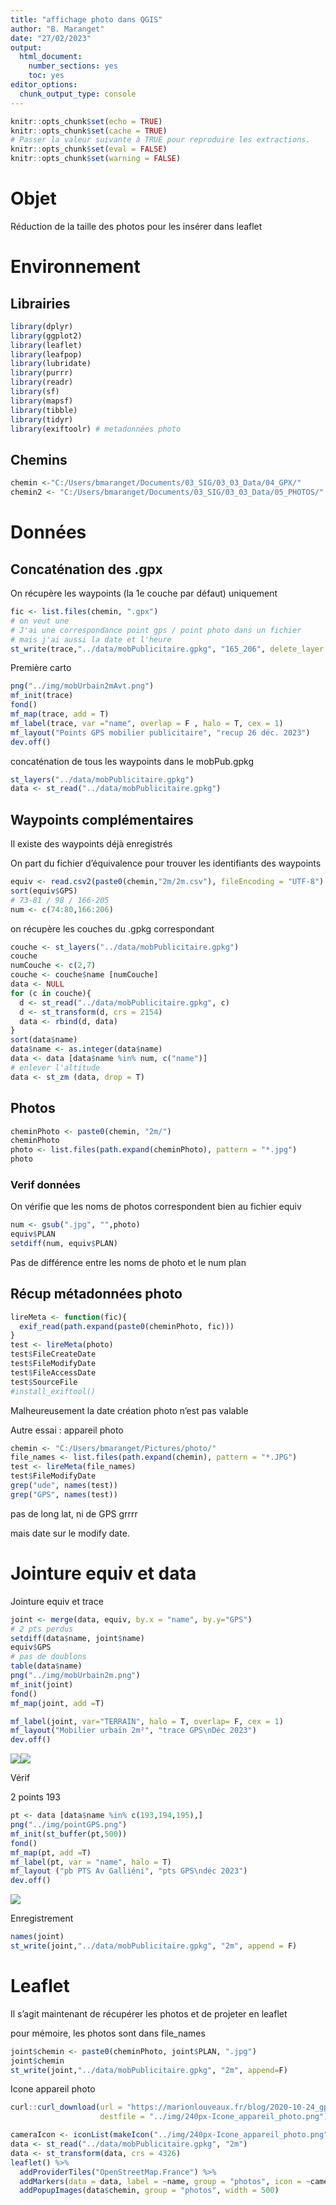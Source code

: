 ```yaml
---
title: "affichage photo dans QGIS"
author: "B. Maranget"
date: "27/02/2023"
output: 
  html_document: 
    number_sections: yes
    toc: yes
editor_options: 
  chunk_output_type: console
---
```



```r
knitr::opts_chunk$set(echo = TRUE)
knitr::opts_chunk$set(cache = TRUE)
# Passer la valeur suivante à TRUE pour reproduire les extractions.
knitr::opts_chunk$set(eval = FALSE)
knitr::opts_chunk$set(warning = FALSE)
```


# Objet

Réduction de la taille des photos pour les insérer dans leaflet

# Environnement


## Librairies


```r
library(dplyr)
library(ggplot2)
library(leaflet)
library(leafpop)
library(lubridate)
library(purrr)
library(readr)
library(sf)
library(mapsf)
library(tibble)
library(tidyr)
library(exiftoolr) # metadonnées photo
```


## Chemins


```r
chemin <-"C:/Users/bmaranget/Documents/03_SIG/03_03_Data/04_GPX/"
chemin2 <- "C:/Users/bmaranget/Documents/03_SIG/03_03_Data/05_PHOTOS/"
```



# Données


## Concaténation des .gpx

On récupère les waypoints (la 1e couche par défaut) uniquement

```r
fic <- list.files(chemin, ".gpx")
# on veut une 
# J'ai une correspondance point gps / point photo dans un fichier
# mais j'ai aussi la date et l'heure
st_write(trace,"../data/mobPublicitaire.gpkg", "165_206", delete_layer = T )
```


Première carto

```r
png("../img/mobUrbain2mAvt.png")
mf_init(trace)
fond()
mf_map(trace, add = T)
mf_label(trace, var ="name", overlap = F , halo = T, cex = 1)
mf_layout("Points GPS mobilier publicitaire", "recup 26 déc. 2023")
dev.off()
```


concaténation de tous les waypoints dans le mobPub.gpkg       

```r
st_layers("../data/mobPublicitaire.gpkg")
data <- st_read("../data/mobPublicitaire.gpkg")
```



## Waypoints complémentaires

Il existe des waypoints déjà enregistrés

On part du fichier d'équivalence pour trouver les identifiants des waypoints

```r
equiv <- read.csv2(paste0(chemin,"2m/2m.csv"), fileEncoding = "UTF-8")
sort(equiv$GPS)
# 73-81 / 98 / 166-205
num <- c(74:80,166:206)
```



on récupère les couches du .gpkg correspondant

```r
couche <- st_layers("../data/mobPublicitaire.gpkg")
couche
numCouche <- c(2,7)
couche <- couche$name [numCouche]
data <- NULL
for (c in couche){
  d <- st_read("../data/mobPublicitaire.gpkg", c)
  d <- st_transform(d, crs = 2154)
  data <- rbind(d, data)
}
sort(data$name)
data$name <- as.integer(data$name)
data <- data [data$name %in% num, c("name")]
# enlever l'altitude
data <- st_zm (data, drop = T)
```

## Photos


```r
cheminPhoto <- paste0(chemin, "2m/")
cheminPhoto
photo <- list.files(path.expand(cheminPhoto), pattern = "*.jpg")
photo
```





### Verif données

On vérifie que les noms de photos correspondent bien au fichier equiv


```r
num <- gsub(".jpg", "",photo)
equiv$PLAN
setdiff(num, equiv$PLAN)
```
Pas de différence entre les noms de photo et le num plan


## Récup métadonnées photo

```r
lireMeta <- function(fic){
  exif_read(path.expand(paste0(cheminPhoto, fic)))
} 
test <- lireMeta(photo)
test$FileCreateDate
test$FileModifyDate
test$FileAccessDate
test$SourceFile
#install_exiftool()
```

Malheureusement la date création photo n'est pas valable

Autre essai : appareil photo


```r
chemin <- "C:/Users/bmaranget/Pictures/photo/"
file_names <- list.files(path.expand(chemin), pattern = "*.JPG")
test <- lireMeta(file_names)
test$FileModifyDate
grep("ude", names(test))
grep("GPS", names(test))
```

pas de long lat, ni de GPS grrrr

mais date sur le modify date.


# Jointure equiv et data


Jointure equiv et trace


```r
joint <- merge(data, equiv, by.x = "name", by.y="GPS")
# 2 pts perdus
setdiff(data$name, joint$name)
equiv$GPS
# pas de doublons
table(data$name)
png("../img/mobUrbain2m.png")
mf_init(joint)
fond()
mf_map(joint, add =T)

mf_label(joint, var="TERRAIN", halo = T, overlap= F, cex = 1)
mf_layout("Mobilier urbain 2m²", "trace GPS\nDéc 2023")
dev.off()
```

![](../img/mobUrbain2mAvt.png)![](../img/mobUrbain2m.png)

Vérif

2 points 193

```r
pt <- data [data$name %in% c(193,194,195),]
png("../img/pointGPS.png")
mf_init(st_buffer(pt,500))
fond()
mf_map(pt, add =T)
mf_label(pt, var = "name", halo = T)
mf_layout ("pb PTS Av Galliéni", "pts GPS\ndéc 2023")
dev.off()
```

![](../img/pointGPS.png)

Enregistrement

```r
names(joint)
st_write(joint,"../data/mobPublicitaire.gpkg", "2m", append = F)
```


# Leaflet


Il s'agit maintenant de récupérer les photos et de projeter en leaflet


pour mémoire, les photos sont dans file_names

```r
joint$chemin <- paste0(cheminPhoto, joint$PLAN, ".jpg")
joint$chemin
st_write(joint,"../data/mobPublicitaire.gpkg", "2m", append=F)
```

Icone appareil photo

```r
curl::curl_download(url = "https://marionlouveaux.fr/blog/2020-10-24_gpx_tracks_and_leaflet_map/240px-Icone_appareil_photo.png",
                    destfile = "../img/240px-Icone_appareil_photo.png")
```

```r
cameraIcon <- iconList(makeIcon("../img/240px-Icone_appareil_photo.png", iconWidth = 30))
data <- st_read("../data/mobPublicitaire.gpkg", "2m")
data <- st_transform(data, crs = 4326)
leaflet() %>%
  addProviderTiles("OpenStreetMap.France") %>%
  addMarkers(data = data, label = ~name, group = "photos", icon = ~cameraIcon) %>%
  addPopupImages(data$chemin, group = "photos", width = 500) 
```

